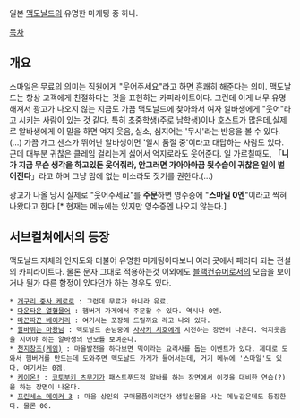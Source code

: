 일본 [[맥도날드]]의 유명한 마케팅 중 하나.

[[목차]]
== 개요 ==
스마일은 무료의 의미는 직원에게 "웃어주세요"라고 하면 흔쾌히 해준다는 의미. 맥도날드는 항상 고객에게 친절하다는 것을 표현하는 카피라이트이다. 그런데 이게 너무 유명해져서 광고가 나오지 않는 지금도 가끔 맥도날드에 찾아와서 여자 알바생에게 "웃어"라고 시키는 사람이 있는 것 같다. 특히 초중학생(주로 남학생)이나 호스트가 많은데,실제로 알바생에게 이 말을 하면 억지 웃음, 실소, 심지어는 '무시'라는 반응을 볼 수 있다.(...) 가끔 개그 센스가 뛰어난 알바생이면 '일시 품절 중'이라고 대답하는 사람도 있다. 근데 대부분 귀찮은 클레임 걸리는게 싫어서 억지로라도 웃어준다. 일 가르칠때도, 「'''니가 지금 무슨 생각을 하고있든 웃어줘라, 안그러면 가아아아끔 뒷수습이 귀찮은 일이 벌어진다'''」라고 하며 그냥 맘에 없는 미소라도 짓기를 권한다.(...)

광고가 나올 당시 실제로 "웃어주세요"를 '''주문'''하면 영수증에 "'''스마일 0엔'''"이라고 찍혀나왔다고 한다.[* 현재는 메뉴에는 있지만 영수증엔 나오지 않는다.] 

== 서브컬쳐에서의 등장 ==
맥도날드 자체의 인지도와 더불어 유명한 마케팅이다보니 여러 곳에서 패러디 되는 전설의 카피라이트다. 물론 문자 그대로 적용하는것 이외에도 [[블랙컨슈머]]로서의 모습을 보이거나 뭔가 다른 함정이 있다던가 하는 경우도 있다.

 * [[개구리 중사 케로로]] : 그런데 무료가 아니라 유료. 
 * [[다운타운 열혈물어]] : 햄버거 가게에서 주문할 수 있다. 역시나 0엔.
 * [[따끈따끈 베이커리]] : 여기서는 포장해 드릴까요 라고 나와 있다. 
 * [[알바뛰는 마왕님]] : 맥로날드 손님중에 [[사사키 치호]]에게 시전하는 장면이 나온다. 억지웃음을 지어야 하는 알바생의 면모를 보여준다.
 * [[천지창조(게임)]] : 마을발전을 하다보면 믹이라는 요리사를 돕는 이벤트가 있다. 제대로 도와서 햄버거를 만드는데 도와주면 맥도날드 가게가 들어서는데, 거기 메뉴에 '스마일'도 있다. 여기서는 0겜. 
 * [[케이온!]] : [[코토부키 츠무기]]가 패스트푸드점 알바를 하는 장면에서 이것을 대비한 연습(?)을 하는 장면이 나온다.
 * [[프린세스 메이커 3]] : 마을 상인의 구매물품이라던가 생일선물을 사는 메뉴같은데도 등장한다. 물론 0G. 

